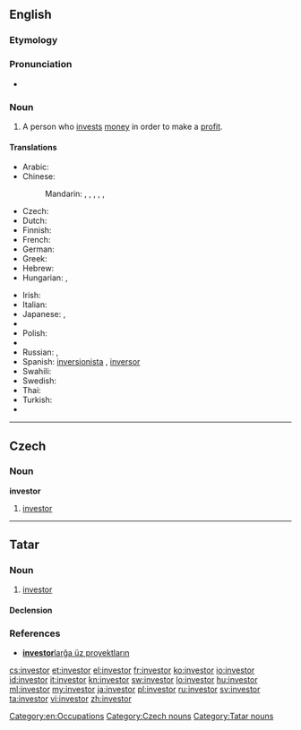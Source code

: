 {{also|Investor}}
==English==

===Etymology===
{{suffix|invest|or}}

===Pronunciation===
* {{rhymes|ɛstə(r)}}

===Noun===
{{en-noun}}

# A person who [[invest]]s [[money]] in order to make a [[profit]].

====Translations====
{{trans-top|person who invests money in order to make a profit}}
* Arabic: {{t|ar|مستثمر|m|tr=mustathmir}}
* Chinese:
*: Mandarin: {{t|zh|投資者|sc=Hani}}, {{t|zh|投资者|tr=tóuzīzhě|sc=Hani}}, {{t|zh|投資家|sc=Hani}}, {{t|zh|投资家|tr=tóuzījiā|sc=Hani}}, {{t|zh|投資人|sc=Hani}}, {{t|zh|投资人|tr=tóuzīrén|sc=Hani}}
* Czech: {{t-|cs|investor|m}}
* Dutch: {{t|nl|investeerder|m}}
* Finnish: {{t|fi|sijoittaja}}
* French: {{t+|fr|investisseur}}
* German: {{t+|de|Investor|m}}
* Greek: {{t+|el|επενδυτής|m|tr=ependytís}}
* Hebrew: {{t-|he|משקיע|m|tr=mashkia}}
* Hungarian: {{t+|hu|befektető}},  {{t|hu|beruházó}}
{{trans-mid}}
* Irish: {{t|ga|fuilleamhóir|m}}
* Italian: {{t+|it|investitore|m}}
* Japanese: {{t|ja|投資家|tr=とうしか, tōshika}},  {{t|ja|出資者|tr=しゅっししゃ, shusshisha}}
* {{trreq|ko}}
* Polish: {{t|pl|inwestor|m}}
* {{trreq|pt}}
* Russian: {{t|ru|инвестор|m|tr=invéstor}},  {{t|ru|вкладчик|m|tr=vkládčik}}
* Spanish: [[inversionista]] {{m}} {{qualifier|Latin America}}, [[inversor]] {{m}} {{qualifier|Argentina|Spain}}
* Swahili: {{t+|sw|mwekezaji|xs=Swahili}}
* Swedish: {{t|sv|investerare}}
* Thai: {{t|th|ผู้ลงทุน}}
* Turkish: {{t|tr|yatırımcı}}
* {{trreq|vi}}
{{trans-bottom}}

[[Category:en:Occupations]]

----

==Czech==

===Noun===
'''investor''' {{m}}

# [[#English|investor]]

[[Category:Czech nouns]]

----

==Tatar==

===Noun===
{{tt-pos|noun|l}}

# [[investor#English|investor]]

====Declension====
{{tt-latin-noun|nıñ|ğa|nı|da|dan}}

===References===
* [http://www2.azatliq.org/news/local/tb/archives/2006/10/23.ASP#537891  '''investor'''larğa üz proyektların]

[[Category:Tatar nouns]]

[[cs:investor]]
[[et:investor]]
[[el:investor]]
[[fr:investor]]
[[ko:investor]]
[[io:investor]]
[[id:investor]]
[[it:investor]]
[[kn:investor]]
[[sw:investor]]
[[lo:investor]]
[[hu:investor]]
[[ml:investor]]
[[my:investor]]
[[ja:investor]]
[[pl:investor]]
[[ru:investor]]
[[sv:investor]]
[[ta:investor]]
[[vi:investor]]
[[zh:investor]]